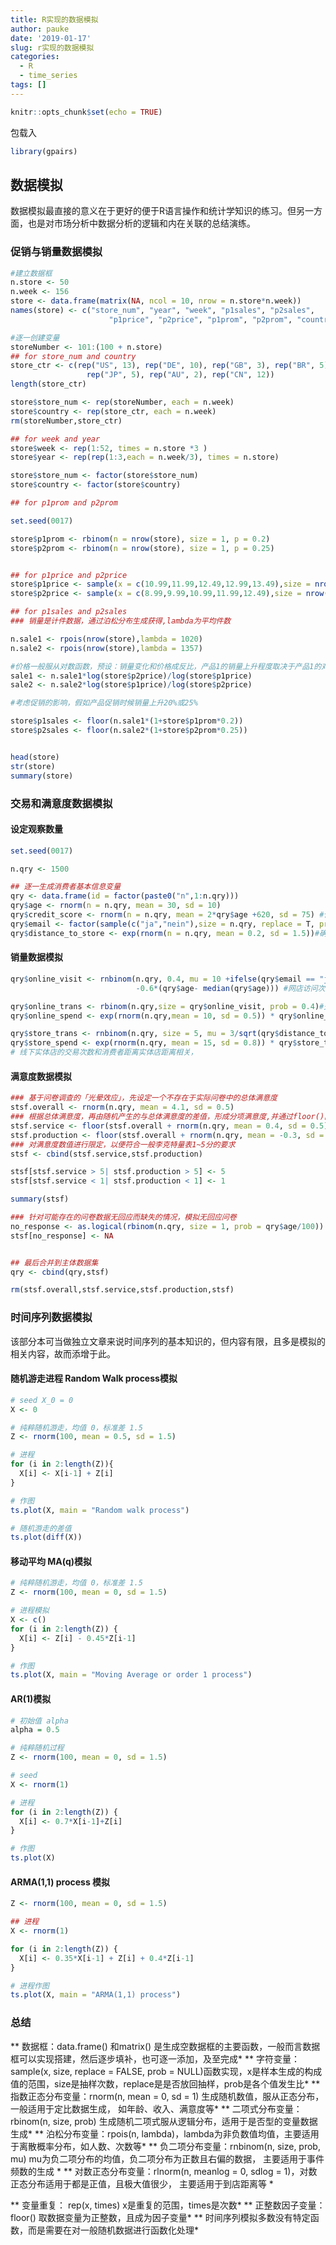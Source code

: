 ```yaml
---
title: R实现的数据模拟
author: pauke
date: '2019-01-17'
slug: r实现的数据模拟
categories:
  - R
  - time_series
tags: []
---
```


```r
knitr::opts_chunk$set(echo = TRUE)
```


包载入
```r
library(gpairs)

```


## 数据模拟
数据模拟最直接的意义在于更好的便于R语言操作和统计学知识的练习。但另一方面，也是对市场分析中数据分析的逻辑和内在关联的总结演练。

### 促销与销量数据模拟
```r
#建立数据框
n.store <- 50
n.week <- 156
store <- data.frame(matrix(NA, ncol = 10, nrow = n.store*n.week))
names(store) <- c("store_num", "year", "week", "p1sales", "p2sales",
                      "p1price", "p2price", "p1prom", "p2prom", "country")

#逐一创建变量
storeNumber <- 101:(100 + n.store)
## for store_num and country
store_ctr <- c(rep("US", 13), rep("DE", 10), rep("GB", 3), rep("BR", 5),
                 rep("JP", 5), rep("AU", 2), rep("CN", 12))
length(store_ctr)

store$store_num <- rep(storeNumber, each = n.week)
store$country <- rep(store_ctr, each = n.week)
rm(storeNumber,store_ctr)

## for week and year
store$week <- rep(1:52, times = n.store *3 )
store$year <- rep(rep(1:3,each = n.week/3), times = n.store)

store$store_num <- factor(store$store_num)
store$country <- factor(store$country)

## for p1prom and p2prom

set.seed(0017)

store$p1prom <- rbinom(n = nrow(store), size = 1, p = 0.2)
store$p2prom <- rbinom(n = nrow(store), size = 1, p = 0.25)


## for p1price and p2price
store$p1price <- sample(x = c(10.99,11.99,12.49,12.99,13.49),size = nrow(store), replace = T)
store$p2price <- sample(x = c(8.99,9.99,10.99,11.99,12.49),size = nrow(store), replace = T)

## for p1sales and p2sales
### 销量是计件数据，通过泊松分布生成获得,lambda为平均件数

n.sale1 <- rpois(nrow(store),lambda = 1020) 
n.sale2 <- rpois(nrow(store),lambda = 1357) 

#价格一般服从对数函数，预设：销量变化和价格成反比，产品1的销量上升程度取决于产品1的对数小于产品2价格对数
sale1 <- n.sale1*log(store$p2price)/log(store$p1price)
sale2 <- n.sale2*log(store$p1price)/log(store$p2price)

#考虑促销的影响，假如产品促销时候销量上升20%或25%

store$p1sales <- floor(n.sale1*(1+store$p1prom*0.2))
store$p2sales <- floor(n.sale2*(1+store$p2prom*0.25))


head(store)
str(store)
summary(store)

```


### 交易和满意度数据模拟

#### 设定观察数量

```r
set.seed(0017)

n.qry <- 1500
```


```r
## 逐一生成消费者基本信息变量
qry <- data.frame(id = factor(paste0("n",1:n.qry)))
qry$age <- rnorm(n = n.qry, mean = 30, sd = 10)
qry$credit_score <- rnorm(n = n.qry, mean = 2*qry$age +620, sd = 75) #信用积分与年龄存在关系
qry$email <- factor(sample(c("ja","nein"),size = n.qry, replace = T, prob = c(0.75,0.25))) #生成是否留有邮箱地址的变量
qry$distance_to_store <- exp(rnorm(n = n.qry, mean = 0.2, sd = 1.5))#确保都是正数
```

#### 销量数据模拟
```r
qry$online_visit <- rnbinom(n.qry, 0.4, mu = 10 +ifelse(qry$email == "ja",10,0)
                            -0.6*(qry$age- median(qry$age))) #网店访问次数，该变量符合负二项分布，我们设定留了邮箱的比没留的高10次，通过ifelse根据邮箱是否有取值；同时，也设定年轻用户访问频率更高，设定该用户年龄和中位数的差值来区别

qry$online_trans <- rbinom(n.qry,size = qry$online_visit, prob = 0.4)#交易次数，设定为访问数量的40%
qry$online_spend <- exp(rnorm(n.qry,mean = 10, sd = 0.5)) * qry$online_trans # 以rnorm生产单词消费金额，并获得总花费。

qry$store_trans <- rnbinom(n.qry, size = 5, mu = 3/sqrt(qry$distance_to_store))
qry$store_spend <- exp(rnorm(n.qry, mean = 15, sd = 0.8)) * qry$store_trans
# 线下实体店的交易次数和消费者距离实体店距离相关，
```

#### 满意度数据模拟

```r


### 基于问卷调查的「光晕效应」，先设定一个不存在于实际问卷中的总体满意度
stsf.overall <- rnorm(n.qry, mean = 4.1, sd = 0.5)
### 根据总体满意度，再由随机产生的与总体满意度的差值，形成分项满意度,并通过floor()函数将连续的数值变量转变为离散整数。
stsf.service <- floor(stsf.overall + rnorm(n.qry, mean = 0.4, sd = 0.5))
stsf.production <- floor(stsf.overall + rnorm(n.qry, mean = -0.3, sd = 0.7))
### 对满意度数值进行限定，以便符合一般李克特量表1~5分的要求
stsf <- cbind(stsf.service,stsf.production)

stsf[stsf.service > 5| stsf.production > 5] <- 5
stsf[stsf.service < 1| stsf.production < 1] <- 1

summary(stsf)

### 针对可能存在的问卷数据无回应而缺失的情况，模拟无回应问卷
no_response <- as.logical(rbinom(n.qry, size = 1, prob = qry$age/100)) # 假设年龄越大，回应问卷可能性越低
stsf[no_response] <- NA


## 最后合并到主体数据集
qry <- cbind(qry,stsf)

rm(stsf.overall,stsf.service,stsf.production,stsf)

```


### 时间序列数据模拟

该部分本可当做独立文章来说时间序列的基本知识的，但内容有限，且多是模拟的相关内容，故而添增于此。

#### 随机游走进程 Random Walk process模拟

```r
# seed X_0 = 0
X <- 0

# 纯粹随机游走，均值 0，标准差 1.5
Z <- rnorm(100, mean = 0.5, sd = 1.5)

# 进程
for (i in 2:length(Z)){
  X[i] <- X[i-1] + Z[i]
}

# 作图
ts.plot(X, main = "Random walk process")

# 随机游走的差值
ts.plot(diff(X))

```

#### 移动平均 MA(q)模拟

```r
# 纯粹随机游走，均值 0，标准差 1.5
Z <- rnorm(100, mean = 0, sd = 1.5)

# 进程模拟
X <- c()
for (i in 2:length(Z)) {
  X[i] <- Z[i] - 0.45*Z[i-1]
}

# 作图
ts.plot(X, main = "Moving Average or order 1 process")
```



#### AR(1)模拟
```r

# 初始值 alpha
alpha = 0.5

# 纯粹随机过程
Z <- rnorm(100, mean = 0, sd = 1.5)

# seed
X <- rnorm(1)

# 进程
for (i in 2:length(Z)) {
  X[i] <- 0.7*X[i-1]+Z[i]
}

# 作图
ts.plot(X)

```


#### ARMA(1,1) process 模拟
```r
Z <- rnorm(100, mean = 0, sd = 1.5)

## 进程
X <- rnorm(1)

for (i in 2:length(Z)) {
  X[i] <- 0.35*X[i-1] + Z[i] + 0.4*Z[i-1]
}

# 进程作图
ts.plot(X, main = "ARMA(1,1) process")
```



### 总结

** 数据框：data.frame() 和matrix() 是生成空数据框的主要函数，一般而言数据框可以实现搭建，然后逐步填补，也可逐一添加，及至完成*
** 字符变量：sample(x, size, replace = FALSE, prob = NULL)函数实现，x是样本生成的构成值的范围，size是抽样次数，replace是是否放回抽样，prob是各个值发生比*
** 指数正态分布变量：rnorm(n, mean = 0, sd = 1) 生成随机数值，服从正态分布，一般适用于定比数据生成， 如年龄、收入、满意度等*
** 二项式分布变量：rbinom(n, size, prob) 生成随机二项式服从逻辑分布，适用于是否型的变量数据生成*
** 泊松分布变量：rpois(n, lambda)，lambda为非负数值均值，主要适用于离散概率分布，如人数、次数等*
** 负二项分布变量：rnbinom(n, size, prob, mu) mu为负二项分布的均值，负二项分布为正数且右偏的数据， 主要适用于事件频数的生成 *
** 对数正态分布变量：rlnorm(n, meanlog = 0, sdlog = 1)，对数正态分布适用于都是正值，且极大值很少， 主要适用于到店距离等 *

** 变量重复： rep(x, times) x是重复的范围，times是次数*
** 正整数因子变量：floor() 取数据变量为正整数，且成为因子变量*
** 时间序列模拟多数没有特定函数，而是需要在对一般随机数据进行函数化处理*